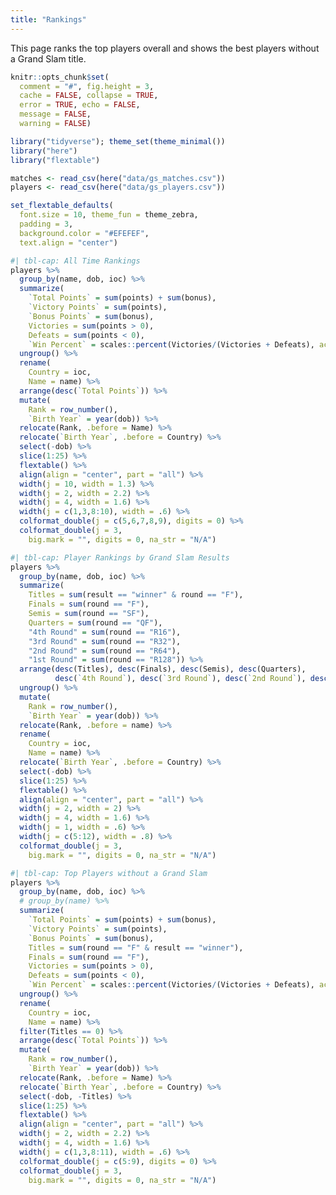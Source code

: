 ```yaml
---
title: "Rankings"
---
```


This page ranks the top players overall and shows the best players without a Grand Slam title.

```r
knitr::opts_chunk$set(
  comment = "#", fig.height = 3, 
  cache = FALSE, collapse = TRUE,
  error = TRUE, echo = FALSE,
  message = FALSE,
  warning = FALSE)
```

```r
library("tidyverse"); theme_set(theme_minimal())
library("here")
library("flextable")

matches <- read_csv(here("data/gs_matches.csv"))
players <- read_csv(here("data/gs_players.csv"))

set_flextable_defaults(
  font.size = 10, theme_fun = theme_zebra,
  padding = 3,
  background.color = "#EFEFEF",
  text.align = "center")
```

```r
#| tbl-cap: All Time Rankings
players %>%
  group_by(name, dob, ioc) %>%
  summarize(
    `Total Points` = sum(points) + sum(bonus),
    `Victory Points` = sum(points),
    `Bonus Points` = sum(bonus),
    Victories = sum(points > 0),
    Defeats = sum(points < 0),
    `Win Percent` = scales::percent(Victories/(Victories + Defeats), accuracy = .01)) %>%
  ungroup() %>%
  rename(
    Country = ioc,
    Name = name) %>%
  arrange(desc(`Total Points`)) %>%
  mutate(
    Rank = row_number(),
    `Birth Year` = year(dob)) %>%
  relocate(Rank, .before = Name) %>%
  relocate(`Birth Year`, .before = Country) %>%
  select(-dob) %>%
  slice(1:25) %>%
  flextable() %>%
  align(align = "center", part = "all") %>%
  width(j = 10, width = 1.3) %>%
  width(j = 2, width = 2.2) %>%
  width(j = 4, width = 1.6) %>%
  width(j = c(1,3,8:10), width = .6) %>%
  colformat_double(j = c(5,6,7,8,9), digits = 0) %>%
  colformat_double(j = 3,
    big.mark = "", digits = 0, na_str = "N/A")
```

```r
#| tbl-cap: Player Rankings by Grand Slam Results
players %>%
  group_by(name, dob, ioc) %>%
  summarize(
    Titles = sum(result == "winner" & round == "F"),
    Finals = sum(round == "F"),
    Semis = sum(round == "SF"),
    Quarters = sum(round == "QF"),
    "4th Round" = sum(round == "R16"),
    "3rd Round" = sum(round == "R32"),
    "2nd Round" = sum(round == "R64"),
    "1st Round" = sum(round == "R128")) %>%
  arrange(desc(Titles), desc(Finals), desc(Semis), desc(Quarters),
          desc(`4th Round`), desc(`3rd Round`), desc(`2nd Round`), desc(`1st Round`)) %>%
  ungroup() %>%
  mutate(
    Rank = row_number(),
    `Birth Year` = year(dob)) %>%
  relocate(Rank, .before = name) %>%
  rename(
    Country = ioc,
    Name = name) %>%
  relocate(`Birth Year`, .before = Country) %>%
  select(-dob) %>%
  slice(1:25) %>%
  flextable() %>%
  align(align = "center", part = "all") %>%
  width(j = 2, width = 2) %>%
  width(j = 4, width = 1.6) %>%
  width(j = 1, width = .6) %>%
  width(j = c(5:12), width = .8) %>%
  colformat_double(j = 3,
    big.mark = "", digits = 0, na_str = "N/A")
```

```r
#| tbl-cap: Top Players without a Grand Slam
players %>%
  group_by(name, dob, ioc) %>%
  # group_by(name) %>%
  summarize(
    `Total Points` = sum(points) + sum(bonus),
    `Victory Points` = sum(points),
    `Bonus Points` = sum(bonus),
    Titles = sum(round == "F" & result == "winner"),
    Finals = sum(round == "F"),
    Victories = sum(points > 0),
    Defeats = sum(points < 0),
    `Win Percent` = scales::percent(Victories/(Victories + Defeats), accuracy = .01)) %>%
  ungroup() %>%
  rename(
    Country = ioc,
    Name = name) %>%
  filter(Titles == 0) %>%
  arrange(desc(`Total Points`)) %>%
  mutate(
    Rank = row_number(),
    `Birth Year` = year(dob)) %>%
  relocate(Rank, .before = Name) %>%
  relocate(`Birth Year`, .before = Country) %>%
  select(-dob, -Titles) %>%
  slice(1:25) %>% 
  flextable() %>%
  align(align = "center", part = "all") %>%
  width(j = 2, width = 2.2) %>%
  width(j = 4, width = 1.6) %>%
  width(j = c(1,3,8:11), width = .6) %>%
  colformat_double(j = c(5:9), digits = 0) %>%
  colformat_double(j = 3,
    big.mark = "", digits = 0, na_str = "N/A")
```



